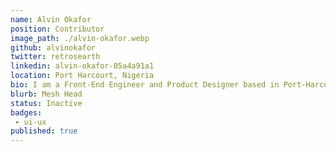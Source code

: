 ---
name: Alvin Okafor
position: Contributor
image_path: ./alvin-okafor.webp
github: alvinokafor 
twitter: retrosearth
linkedin: alvin-okafor-05a4a91a1
location: Port Harcourt, Nigeria
bio: I am a Front-End Engineer and Product Designer based in Port-Harcourt, Nigeria. I am passionate about user-centred design and developing web services that improve users' daily lives. When I'm not pushing pixels on the screen or writing code, I love to make beats as a music producer and play games.
blurb: Mesh Head
status: Inactive
badges:
 - ui-ux 
published: true
---
